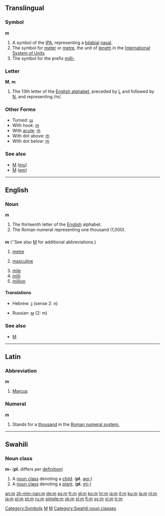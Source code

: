 {{wikipedia}}
{{see|M}}
==Translingual==

===Symbol===
'''m'''

# A symbol of the [[IPA]], representing a [[bilabial]] [[nasal]].
# The symbol for [[meter]] or [[metre]], the unit of [[length]] in the [[International System of Units]]
# The symbol for the prefix [[milli-]]

[[Category:Symbols]]
[[Category:IPA symbols|M]]

===Letter===
'''M''', '''m'''

# The 13th letter of the [[Appendix:Roman script|English alphabet]], preceded by [[L]] and followed by [[N]], and representing /m/.

===Other Forms===
*Turned: [[ɯ]]
*With hook: [[ɱ]]
*With [[acute]]: [[ḿ]]
*With dot above: [[ṁ]]
*With dot below: [[ṃ]]

===See also===
*[[Μ]] ([[mu]])
*[[М]] ([[em]])
[[Category:Latin letters|M]]

----

==English==

===Noun===
'''m'''

# The thirteenth letter of the [[English]] alphabet.
# The Roman numeral representing one thousand (1,000).

==={{abbreviation}}===
'''m''' (''See also [[M]] for additional abbreviations.)

# [[metre]]
# {{grammar}} [[masculine]]
# [[mile]]
# [[milli]]
# [[million]]

====Translations====
{{top}}
*Hebrew: [[נ]] (sense 2: n)
{{mid}}
*Russian: [[м]] (2: m)
{{bottom}}

===See also===
*[[M]]

----

==Latin==

===Abbreviation===
'''m'''

# [[Marcus]]

===Numeral===
'''m'''

# Stands for a [[thousand]] in the [[w:Roman numerals|Roman numeral system.]]

----

==Swahili==

===Noun class===
'''m-''' ('''pl.''' differs per [[definition]])
# A [[noun class]] denoting a [[child]]. ('''pl.''' ''[[wa|wa-]]'')
# A [[noun class]] denoting a [[plant]]. ('''pl.''' ''[[mi|mi-]]'')
[[Category:Swahili noun classes]]

[[an:m]]
[[zh-min-nan:m]]
[[de:m]]
[[es:m]]
[[fr:m]]
[[gl:m]]
[[ko:m]]
[[hr:m]]
[[ia:m]]
[[it:m]]
[[ku:m]]
[[la:m]]
[[nl:m]]
[[ja:m]]
[[pl:m]]
[[pt:m]]
[[ru:m]]
[[simple:m]]
[[sk:m]]
[[sl:m]]
[[fi:m]]
[[sv:m]]
[[vi:m]]
[[tr:m]]